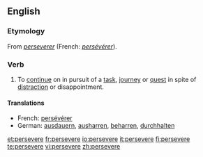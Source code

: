 ==English==
===Etymology===
From {{OF.}} ''[[perseverer]]'' (French: ''[[persévérer]]'').

===Verb===
{{en-verb|persever|ing}}

# To [[continue]] on in pursuit of a [[task]], [[journey]] or [[quest]] in spite of [[distract]]ion or disappointment.

====Translations====
{{top}}
*French: [[persévérer]]
*German: [[ausdauern]], [[ausharren]], [[beharren]], [[durchhalten]]
{{bottom}}

[[et:persevere]]
[[fr:persevere]]
[[io:persevere]]
[[it:persevere]]
[[fi:persevere]]
[[te:persevere]]
[[vi:persevere]]
[[zh:persevere]]